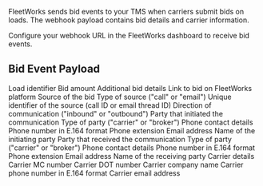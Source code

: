 FleetWorks sends bid events to your TMS when carriers submit bids on loads. The webhook payload contains bid details and carrier information.

<Note>
  Configure your webhook URL in the FleetWorks dashboard to receive bid events.
</Note>

## Bid Event Payload

<ParamField path="loadId" type="string" required>
  Load identifier
</ParamField>

<ParamField path="amount" type="number" required>
  Bid amount
</ParamField>

<ParamField path="notes" type="string">
  Additional bid details
</ParamField>

<ParamField path="url" type="string">
  Link to bid on FleetWorks platform
</ParamField>

<ParamField path="source" type="object" required>
  Source of the bid
  <Expandable>
    <ParamField path="type" type="string" required>
      Type of source ("call" or "email")
    </ParamField>
    <ParamField path="id" type="string" required>
      Unique identifier of the source (call ID or email thread ID)
    </ParamField>
    <ParamField path="direction" type="string" required>
      Direction of communication ("inbound" or "outbound")
    </ParamField>
    <ParamField path="initiator" type="object" required>
      Party that initiated the communication
      <Expandable>
        <ParamField path="type" type="string" required>
          Type of party ("carrier" or "broker")
        </ParamField>
        <ParamField path="phone" type="object">
          Phone contact details
          <Expandable>
            <ParamField path="number" type="string">
              Phone number in E.164 format
            </ParamField>
            <ParamField path="extension" type="string">
              Phone extension
            </ParamField>
          </Expandable>
        </ParamField>
        <ParamField path="email" type="string">
          Email address
        </ParamField>
        <ParamField path="name" type="string">
          Name of the initiating party
        </ParamField>
      </Expandable>
    </ParamField>
    <ParamField path="receiver" type="object" required>
      Party that received the communication
      <Expandable>
        <ParamField path="type" type="string" required>
          Type of party ("carrier" or "broker")
        </ParamField>
        <ParamField path="phone" type="object">
          Phone contact details
          <Expandable>
            <ParamField path="number" type="string">
              Phone number in E.164 format
            </ParamField>
            <ParamField path="extension" type="string">
              Phone extension
            </ParamField>
          </Expandable>
        </ParamField>
        <ParamField path="email" type="string">
          Email address
        </ParamField>
        <ParamField path="name" type="string">
          Name of the receiving party
        </ParamField>
      </Expandable>
    </ParamField>
  </Expandable>
</ParamField>

<ParamField path="carrier" type="object">
  Carrier details
  <Expandable>
    <ParamField path="mcNumber" type="string">
      Carrier MC number
    </ParamField>
    <ParamField path="dotNumber" type="string">
      Carrier DOT number
    </ParamField>
    <ParamField path="companyName" type="string">
      Carrier company name
    </ParamField>
    <ParamField path="phone" type="string">
      Carrier phone number in E.164 format
    </ParamField>
    <ParamField path="email" type="string">
      Carrier email address
    </ParamField>
  </Expandable>
</ParamField>
